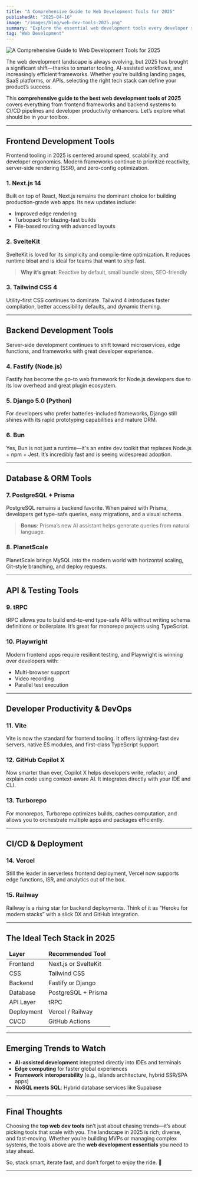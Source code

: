 ```yaml
---
title: "A Comprehensive Guide to Web Development Tools for 2025"
publishedAt: "2025-04-16"
image: "/images/blog/web-dev-tools-2025.png"
summary: "Explore the essential web development tools every developer should be using in 2025—from frontend frameworks to powerful backend systems and databases."
tag: "Web Development"
---
```

![A Comprehensive Guide to Web Development Tools for 2025](/images/blog/web-dev-tools-2025.png)

The web development landscape is always evolving, but 2025 has brought a significant shift—thanks to smarter tooling, AI-assisted workflows, and increasingly efficient frameworks. Whether you're building landing pages, SaaS platforms, or APIs, selecting the right tech stack can define your product’s success.

This **comprehensive guide to the best web development tools of 2025** covers everything from frontend frameworks and backend systems to CI/CD pipelines and developer productivity enhancers. Let’s explore what should be in your toolbox.

---

## Frontend Development Tools

Frontend tooling in 2025 is centered around speed, scalability, and developer ergonomics. Modern frameworks continue to prioritize reactivity, server-side rendering (SSR), and zero-config optimization.

### 1. **Next.js 14**

Built on top of React, Next.js remains the dominant choice for building production-grade web apps. Its new updates include:

- Improved edge rendering
- Turbopack for blazing-fast builds
- File-based routing with advanced layouts

### 2. **SvelteKit**

SvelteKit is loved for its simplicity and compile-time optimization. It reduces runtime bloat and is ideal for teams that want to ship fast.

> **Why it’s great**: Reactive by default, small bundle sizes, SEO-friendly

### 3. **Tailwind CSS 4**

Utility-first CSS continues to dominate. Tailwind 4 introduces faster compilation, better accessibility defaults, and dynamic theming.

---

## Backend Development Tools

Server-side development continues to shift toward microservices, edge functions, and frameworks with great developer experience.

### 4. **Fastify (Node.js)**

Fastify has become the go-to web framework for Node.js developers due to its low overhead and great plugin ecosystem.

### 5. **Django 5.0 (Python)**

For developers who prefer batteries-included frameworks, Django still shines with its rapid prototyping capabilities and mature ORM.

### 6. **Bun**

Yes, Bun is not just a runtime—it's an entire dev toolkit that replaces Node.js + npm + Jest. It’s incredibly fast and is seeing widespread adoption.

---

## Database & ORM Tools

### 7. **PostgreSQL + Prisma**

PostgreSQL remains a backend favorite. When paired with Prisma, developers get type-safe queries, easy migrations, and a visual schema.

> **Bonus**: Prisma’s new AI assistant helps generate queries from natural language.

### 8. **PlanetScale**

PlanetScale brings MySQL into the modern world with horizontal scaling, Git-style branching, and deploy requests.

---

## API & Testing Tools

### 9. **tRPC**

tRPC allows you to build end-to-end type-safe APIs without writing schema definitions or boilerplate. It’s great for monorepo projects using TypeScript.

### 10. **Playwright**

Modern frontend apps require resilient testing, and Playwright is winning over developers with:

- Multi-browser support
- Video recording
- Parallel test execution

---

## Developer Productivity & DevOps

### 11. **Vite**

Vite is now the standard for frontend tooling. It offers lightning-fast dev servers, native ES modules, and first-class TypeScript support.

### 12. **GitHub Copilot X**

Now smarter than ever, Copilot X helps developers write, refactor, and explain code using context-aware AI. It integrates directly with your IDE and CLI.

### 13. **Turborepo**

For monorepos, Turborepo optimizes builds, caches computation, and allows you to orchestrate multiple apps and packages efficiently.

---

## CI/CD & Deployment

### 14. **Vercel**

Still the leader in serverless frontend deployment, Vercel now supports edge functions, ISR, and analytics out of the box.

### 15. **Railway**

Railway is a rising star for backend deployments. Think of it as “Heroku for modern stacks” with a slick DX and GitHub integration.

---

<h2>The Ideal Tech Stack in 2025</h2>

<table>
  <thead>
    <tr>
      <td><strong>Layer</strong></td>
      <td><strong>Recommended Tool</strong></td>
    </tr>
  </thead>
  <tbody>
    <tr>
      <td>Frontend</td>
      <td>Next.js or SvelteKit</td>
    </tr>
    <tr>
      <td>CSS</td>
      <td>Tailwind CSS</td>
    </tr>
    <tr>
      <td>Backend</td>
      <td>Fastify or Django</td>
    </tr>
    <tr>
      <td>Database</td>
      <td>PostgreSQL + Prisma</td>
    </tr>
    <tr>
      <td>API Layer</td>
      <td>tRPC</td>
    </tr>
    <tr>
      <td>Deployment</td>
      <td>Vercel / Railway</td>
    </tr>
    <tr>
      <td>CI/CD</td>
      <td>GitHub Actions</td>
    </tr>
  </tbody>
</table>

---

## Emerging Trends to Watch

- **AI-assisted development** integrated directly into IDEs and terminals
- **Edge computing** for faster global experiences
- **Framework interoperability** (e.g., islands architecture, hybrid SSR/SPA apps)
- **NoSQL meets SQL**: Hybrid database services like Supabase

---

## Final Thoughts

Choosing the **top web dev tools** isn’t just about chasing trends—it’s about picking tools that scale with you. The landscape in 2025 is rich, diverse, and fast-moving. Whether you’re building MVPs or managing complex systems, the tools above are the **web development essentials** you need to stay ahead.

So, stack smart, iterate fast, and don’t forget to enjoy the ride. 🚀

---


